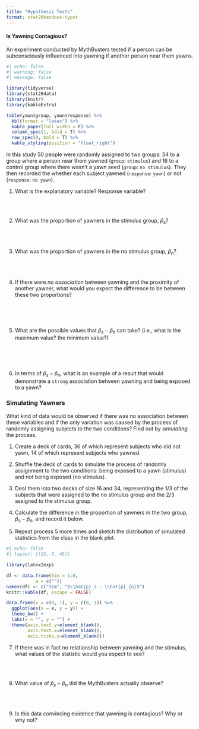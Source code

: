 ```yaml
---
title: "Hypothesis Tests"
format: stat20handout-typst
---
```


#### Is Yawning Contagious?

An experiment conducted by MythBusters tested if a person can be subconsciously influenced into yawning if another person near them yawns.

```r
#| echo: false
#| warning: false
#| message: false

library(tidyverse)
library(stat20data)
library(knitr)
library(kableExtra)

table(yawn$group, yawn$response) %>%
  kbl(format = "latex") %>%
  kable_paper(full_width = F) %>%
  column_spec(1, bold = T) %>%
  row_spec(0, bold = T) %>%
  kable_styling(position = "float_right")
```

In this study 50 people were randomly assigned to two groups: 34 to a group where a person near them yawned (`group`: `stimulus`) and 16 to a control group where there wasn't a yawn seed (`group`: `no stimulus`). They then recorded the whether each subject yawned (`response`: `yawn`) or not (`response`: `no yawn`).

(@) What is the explanatory variable?  Response variable? 

\
\

(@) What was the proportion of yawners in the stimulus group, $\hat{p}_s$?

\
\

(@) What was the proportion of yawners in the no stimulus group, $\hat{p}_n$?

\
\

(@) If there were *no association* between yawning and the proximity of another yawner, what would you expect the difference to be between these two proportions?

\
\
\

(@) What are the possible values that $\hat{p}_s - \hat{p}_{n}$ can take? (i.e., what is the maximum value? the minimum value?)

\
\
\

(@) In terms of $\hat{p}_s - \hat{p}_{n}$, what is an example of a result that would demonstrate a `strong` association between yawning and being exposed to a yawn?


\newpage

### Simulating Yawners

What kind of data would be observed if there was no association between these variables and if the only variation was caused by the process of randomly assigning subjects to the two conditions? Find out by *simulating* the process.

1. Create a deck of cards, 36 of which represent subjects who did not yawn, 14 of which represent subjects who yawned.

2. Shuffle the deck of cards to simulate the process of randomly assignment to the two conditions: being exposed to a yawn (stimulus) and not being exposed (no stimulus).

3. Deal them into two decks of size 16 and 34, representing the 1/3 of the subjects that were assigned to the no stimulus group and the 2/3 assigned to the stimulus group.

4. Calculate the difference in the proportion of yawners in the two group, $\hat{p}_s - \hat{p}_{n}$, and record it below.

5. Repeat process 5 more times and sketch the distribution of simulated statistics from the class in the blank plot.

\renewcommand{\arraystretch}{1.5}

```r
#| echo: false
#| layout: [[15,-5, 45]]

library(latex2exp)

df <- data.frame(Sim = 1:6,
           a = c(""))
names(df) <- c("Sim", "$\\hat{p}_s - \\hat{p}_{n}$")
knitr::kable(df, escape = FALSE)

data.frame(x = c(0, 1), y = c(0, 1)) %>%
  ggplot(aes(x = x, y = y)) +
  theme_bw() +
  labs(x = "", y = "") +
  theme(axis.text.y=element_blank(),
        axis.text.x=element_blank(),
        axis.ticks.y=element_blank())
```

(@) If there was in fact no relationship between yawning and the stimulus, what values of the statistic would you expect to see?

\
\

(@)  What value of $\hat{p}_s - \hat{p}_{n}$ did the MythBusters actually observe?

\
\

(@) Is this data convincing evidence that yawning is contagious? Why or why not?
